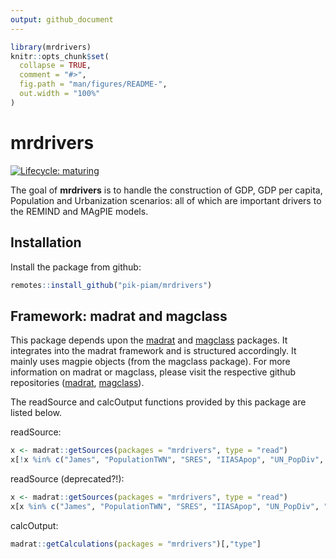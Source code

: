 ```yaml
---
output: github_document
---
```


<!-- README.md is generated from README.Rmd. Please edit that file -->

```r
library(mrdrivers)
knitr::opts_chunk$set(
  collapse = TRUE,
  comment = "#>",
  fig.path = "man/figures/README-",
  out.width = "100%"
)
```

# mrdrivers

<!-- badges: start -->

[![Lifecycle: maturing](https://img.shields.io/badge/lifecycle-experimental-orange.svg)](https://lifecycle.r-lib.org/articles/stages.html#experimental)

<!-- badges: end -->

The goal of **mrdrivers** is to handle the construction of GDP, GDP per capita, Population and Urbanization scenarios: all of which are important drivers to the REMIND and MAgPIE models.

## Installation

Install the package from github:

```r
remotes::install_github("pik-piam/mrdrivers")
```

## Framework: madrat and magclass

This package depends upon the [madrat](https://github.com/pik-piam/madrat#readme) and [magclass](https://github.com/pik-piam/magclass#readme) packages. It integrates into the madrat framework and is structured accordingly. It mainly uses magpie objects (from the magclass package). For more information on madrat or magclass, please visit the respective github repositories ([madrat](https://github.com/pik-piam/madrat#readme), [magclass](https://github.com/pik-piam/magclass#readme)).  
  
The readSource and calcOutput functions provided by this package are listed below.  

readSource:
```r
x <- madrat::getSources(packages = "mrdrivers", type = "read")
x[!x %in% c("James", "PopulationTWN", "SRES", "IIASApop", "UN_PopDiv", "PWT", "OECD")]
```

readSource (deprecated?!):
```r
x <- madrat::getSources(packages = "mrdrivers", type = "read")
x[x %in% c("James", "PopulationTWN", "SRES", "IIASApop", "UN_PopDiv", "PWT", "OECD")]
```

calcOutput:
```r
madrat::getCalculations(packages = "mrdrivers")[,"type"]
```



